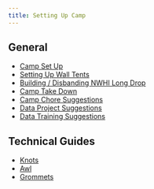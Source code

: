 ```yaml
---
title: Setting Up Camp
---
```


## General
-   [Camp Set Up](https://docs.google.com/document/d/1fxSlcrJWSNYtK7_PhLldv_mKVgvhb30P/edit?usp=sharing&ouid=111160936144270501572&rtpof=true&sd=true){.external target="_blank"}
-   [Setting Up Wall Tents](https://docs.google.com/document/d/1vqasbgv6OEW2uqRTi98XKps_LdNuIutw/edit?usp=sharing&ouid=111160936144270501572&rtpof=true&sd=true){.external target="_blank"}
-   [Building / Disbanding NWHI Long Drop](https://docs.google.com/document/d/1JeIuAIe2fPkXKlhajO0Kmt7ixA-eST5k/edit?usp=sharing&ouid=111160936144270501572&rtpof=true&sd=true){.external target="_blank"}
-   [Camp Take Down](https://docs.google.com/document/d/1rQycsDRBevcO6dAjsCGFMKppij0ye0ko/edit?usp=sharing&rtpof=true&sd=true){.external target="_blank"}
-   [Camp Chore Suggestions](https://docs.google.com/document/d/1XQpF14pxqa7IvC3LR7gftEn6tRpEyr5jiBXkoSMp62A/edit?usp=sharing){.external target="_blank"}
-   [Data Project Suggestions](https://docs.google.com/document/d/1QAm9SD7lemAeVtsp_BZHV6kXbabJpynjGRYges1c_Ms/edit?usp=sharing){.external target="_blank"}
-   [Data Training Suggestions](https://docs.google.com/document/d/19Zvy7nbKZcMzWP2rautXRHUDLcRwTxDBLJ9yLNlR6CE/edit?usp=sharing){.external target="_blank"}

## Technical Guides
-   [Knots](https://drive.google.com/file/d/1rJgLFH7T4gbVVlwiqJ4knAnJXCyIEdru/view?usp=sharing){.external target="_blank"}
-   [Awl](https://drive.google.com/file/d/1tp8nrZtu_jNpJHGSHhSiqLx-BuwJ6xvk/view?usp=sharing){.external target="_blank"}
-   [Grommets](https://drive.google.com/file/d/1t-MFBjYc2HZry-KHegsOo0vOsI3U9WZY/view?usp=sharing){.external target="_blank"}